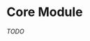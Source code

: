 
# Core Module

_TODO_

<BottomNavigation
  previousLink="/foo-auth/learn"
  previousLabel="Learn"
  nextLink="/foo-auth/sessions/cookie"
  nextLabel="Cookie Sessions"
/>
